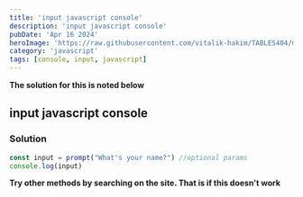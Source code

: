 ```yaml
---
title: 'input javascript console'
description: 'input javascript console'
pubDate: 'Apr 16 2024'
heroImage: 'https://raw.githubusercontent.com/vitalik-hakim/TABLES404/main/error_b/JavaScript.png'
category: 'javascript'
tags: [console, input, javascript]
---
```


**The solution for this is noted below**

## input javascript console

### Solution

```javascript
const input = prompt("What's your name?") //optional params
console.log(input)
```

**Try other methods by searching on the site. That is if this doesn't work**
